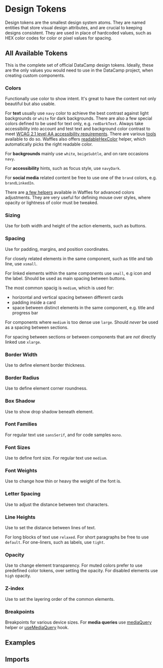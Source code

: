 



# Design Tokens

Design tokens are the smallest design system atoms. They are named entities that store visual design attributes, and are crucial to keeping designs consistent. They are used in place of hardcoded values, such as HEX color codes for color or pixel values for spacing.

## All Available Tokens

This is the complete set of official DataCamp design tokens. Ideally, these are the only values you would need to use in the DataCamp project, when creating custom components.

### Colors

Functionally use color to show intent. It's great to have the content not only beautiful but also usable.

For **text** usually use `navy` color to achieve the best contrast against light backgrounds or `white` for dark backgrounds. There are also a few special colors defined to be used for text only, e.g. `redDarkText`. Always take accessibility into account and test text and background color contrast to meet [WCAG 2.1 level AA accessibility requirements](https://www.w3.org/TR/WCAG21/#contrast-minimum). There are various [tools](https://contrast-grid.eightshapes.com/) available to do so. Waffles also offers [readableHexColor](/components/helpers/#readablehexcolor) helper, which automatically picks the right readable color.

For **backgrounds** mainly use `white`, `beigeSubtle`, and on rare occasions `navy`.

For **accessibility** hints, such as focus style, use `navyDark`.

For **social media** related content be free to use one of the `brand` colors, e.g. `brandLinkedIn`.

There are [a few helpers](/components/helpers) available in Waffles for advanced colors adjustments. They are very useful for defining mouse over styles, where opacity or lightness of color must be tweaked.

<DesignTokensTable tokensGroup="colors" />

### Sizing

Use for both width and height of the action elements, such as buttons.

<DesignTokensTable tokensGroup="sizing" />

### Spacing

Use for padding, margins, and position coordinates.

For closely related elements in the same component, such as title and tab line, use `xsmall`.

For linked elements within the same components use `small`, e.g icon and the label. Should be used as main spacing between buttons.

The most common spacig is `medium`, which is used for:

- horizontal and vertical spacing between different cards
- padding inside a card
- space between distinct elements in the same component, e.g. title and progress bar

For components where `medium` is too dense use `large`. Should _never_ be used as a spacing between sections.

For spacing between sections or between components that are _not_ directly linked use `xlarge`.

<DesignTokensTable tokensGroup="spacing" />

### Border Width

Use to define element border thickness.

<DesignTokensTable tokensGroup="borderWidth" />

### Border Radius

Use to define element corner roundness.

<DesignTokensTable tokensGroup="borderRadius" />

### Box Shadow

Use to show drop shadow beneath element.

<DesignTokensTable tokensGroup="boxShadow" />

### Font Families

For regular text use `sansSerif`, and for code samples `mono`.

<DesignTokensTable tokensGroup="fontFamilies" />

### Font Sizes

Use to define font size. For regular text use `medium`.

<DesignTokensTable tokensGroup="fontSizes" />

### Font Weights

Use to change how thin or heavy the weight of the font is.

<DesignTokensTable tokensGroup="fontWeights" />

### Letter Spacing

Use to adjust the distance between text characters.

<DesignTokensTable tokensGroup="letterSpacing" />

### Line Heights

Use to set the distance between lines of text.

For long blocks of text use `relaxed`. For short paragraphs be free to use `default`. For one-liners, such as labels, use `tight`.

<DesignTokensTable tokensGroup="lineHeights" />

### Opacity

Use to change element transparency. For muted colors prefer to use predefined color tokens, over setting the opacity. For disabled elements use `high` opacity.

<DesignTokensTable tokensGroup="opacity" />

### Z-index

Use to set the layering order of the common elements.

<DesignTokensTable tokensGroup="zIndex" />

### Breakpoints

Breakpoints for various device sizes. For **media queries** use [mediaQuery](/components/helpers/#mediaquery) helper or [useMediaQuery](/components/hooks/#usemediaquery) hook.

<DesignTokensTable tokensGroup="breakpoints" />

## Examples

<Example title="Custom Button" path="design-tokens/custom-button">
  <CustomButton />
</Example>

<Example title="Custom Card" path="design-tokens/custom-card">
  <CustomCard />
</Example>

## Imports

<Imports module={TokensExports} path="@datacamp/waffles/tokens" />
